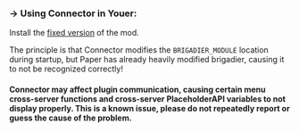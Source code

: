 ### -> Using Connector in Youer:
Install the [fixed version](https://github.com/MohistMC/Connector/releases) of the mod.

The principle is that Connector modifies the `BRIGADIER_MODULE` location during startup, but Paper has already heavily modified brigadier, causing it to not be recognized correctly!

#### Connector may affect plugin communication, causing certain menu cross-server functions and cross-server PlaceholderAPI variables to not display properly. This is a known issue, please do not repeatedly report or guess the cause of the problem.
